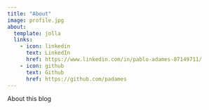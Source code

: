 ```yaml
---
title: "About"
image: profile.jpg
about:
  template: jolla
  links:
    - icon: linkedin
      text: LinkedIn
      href: https://www.linkedin.com/in/pablo-adames-87149711/
    - icon: github
      text: Github
      href: https://github.com/padames
---
```


About this blog
